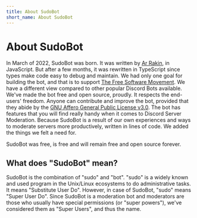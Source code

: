 ```yaml
---
title: About SudoBot
short_name: About SudoBot
---
```


# About SudoBot

In March of 2022, SudoBot was born. It was written by [Ar Rakin](https://github.com/virtual-designer), in JavaScript. But after a few months, it was rewritten in TypeScript since types make code easy to debug and maintain. We had only one goal for building the bot, and that is to support [The Free Software Movement](https://en.wikipedia.org/wiki/Free_software_movement). We have a different view compared to other popular Discord Bots available. We've made the bot free and open source, proudly. It respects the end-users' freedom. Anyone can contribute and improve the bot, provided that they abide by the [GNU Affero General Public License v3.0](https://www.gnu.org/licenses/agpl-3.0.en.html).
The bot has features that you will find really handy when it comes to Discord Server Moderation. Because SudoBot is a result of our own experiences and ways to moderate servers more productively, written in lines of code. We added the things we felt a need for.

SudoBot was free, is free and will remain free and open source forever.

## What does "SudoBot" mean?

SudoBot is the combination of "sudo" and "bot". "sudo" is a widely known and used program in the Unix/Linux ecosystems to do administrative tasks. It means "Substitute User Do". However, in case of SudoBot, "sudo" means "Super User Do". Since SudoBot is a moderation bot and moderators are those who usually have special permissions (or "super powers"), we've considered them as "Super Users", and thus the name.
